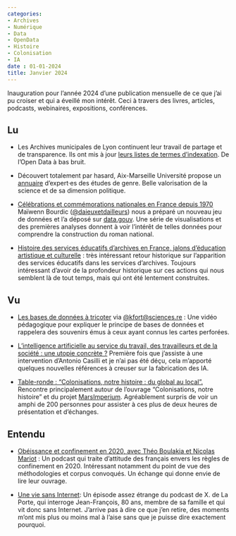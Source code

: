 ```yaml
---
categories:
- Archives
- Numérique
- Data
- OpenData
- Histoire
- Colonisation
- IA
date : 01-01-2024
title: Janvier 2024
---
```

Inauguration pour l'année 2024 d'une publication mensuelle de ce que j'ai pu croiser et qui a éveillé mon intérêt. Ceci à travers des livres, articles, podcasts, webinaires, expositions, conférences.

## Lu

* Les Archives municipales de Lyon continuent leur travail de partage et de transparence. Ils ont mis à jour [leurs listes de termes d'indexation](https://www.archives-lyon.fr/pages/indexation-de-la-base-de-donnees). De l'Open Data à bas bruit.

* Découvert totalement par hasard, Aix-Marseille Université propose un [annuaire](https://repertoire-etudes-genre.univ-amu.fr/) d'expert·es des études de genre. Belle valorisation de la science et de sa dimension politique.

* [Célébrations et commémorations nationales en France depuis 1970](https://www.patrimoine-et-numerique.fr/data-visualisations/87-celebrations-et-commemorations-nationales-depuis-1970) Maïwenn Bourdic ([@daieuxetdailleurs](https://framapiaf.org/@daieuxetdailleurs)) nous a préparé un nouveau jeu de données et l'a déposé sur [data.gouv](https://www.data.gouv.fr/fr/datasets/celebrations-et-commemorations-nationales-en-france-depuis-1970/). Une série de visualisations et des premières analyses donnent à voir l'intérêt de telles données pour comprendre la construction du roman national.


* [Histoire des services éducatifs d’archives en France, jalons d’éducation artistique et culturelle](https://bbf.enssib.fr/matieres-a-penser/histoire-des-services-educatifs-d-archives-en-france-jalons-d-education-artistique-et-culturelle_71754) : très intéressant retour historique sur l'apparition des services éducatifs dans les services d'archives. Toujours intéressant d'avoir de la profondeur historique sur ces actions qui nous semblent là de tout temps, mais qui ont été lentement construites.


## Vu
 
* [Les bases de données à tricoter](https://www.youtube.com/watch?v=qYEtsNym3FM&list=PLWvGMqXvyJAPSMFgCiy6qVHW9bAPu93X5&index=12&ab_channel=pixeesScienceparticipative) via [@kfort@sciences.re](https://social.sciences.re/@kfort) : Une vidéo pédagogique pour expliquer le principe de bases de données et rappelera des souvenirs émus à ceux ayant connus les cartes perforées. 

* [L’intelligence artificielle au service du travail, des travailleurs et de la société : une utopie concrète ?](https://www.imera.fr/agenda/atelier-lintelligence-artificielle-au-service-du-travail-des-travailleurs-et-de-la-societe-une-utopie-concrete/) Première fois que j'assiste à une intervention d'Antonio Casilli et je n'ai pas été déçu, cela m'apporté quelques nouvelles références à creuser sur la fabrication des IA.

* [Table-ronde : "Colonisations, notre histoire : du global au local".](https://www.musee-histoire-marseille-voie-historique.fr/fr/content/table-ronde%C2%A0-colonisations-notre-histoire-du-global-au-local) Rencontre principalement autour de l'ouvrage "Colonisations, notre histoire" et du projet [MarsImperium](https://marsimperium.hypotheses.org/). Agréablement surpris de voir un amphi de 200 personnes pour assister à ces plus de deux heures de présentation et d'échanges.


## Entendu

* [Obéissance et confinement en 2020, avec Théo Boulakia et Nicolas Mariot](http://parolesdhistoire.fr/index.php/2023/12/23/319-obeissance-et-confinement-en-2020-avec-theo-boulakia-et-nicolas-mariot/) : Un podcast qui traite d'attitude des français envers les règles de confinement en 2020. Intéressant notamment du point de vue des méthodologies et corpus convoqués. Un échange qui donne envie de lire leur ouvrage.

* [Une vie sans Internet](https://www.radiofrance.fr/franceinter/podcasts/le-code-a-change/le-code-a-change-5-5175902): Un épisode assez étrange du podcast de X. de La Porte, qui interroge Jean-François, 80 ans, membre de sa famille et qui vit donc sans Internet. J'arrive pas à dire ce que j'en retire, des moments m'ont mis plus ou moins mal à l'aise sans que je puisse dire exactement pourquoi.
